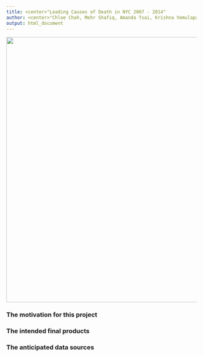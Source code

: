 ```yaml
---
title: <center>"Leading Causes of Death in NYC 2007 - 2014"
author: <center>"Chloe Chah, Mehr Shafiq, Amanda Tsai, Krishna Vemulapalli"
output: html_document
---
```

<center>
![](./data/health_issues.jpg){width=700px}
</center>

### The motivation for this project
 
### The intended final products
 
### The anticipated data sources
